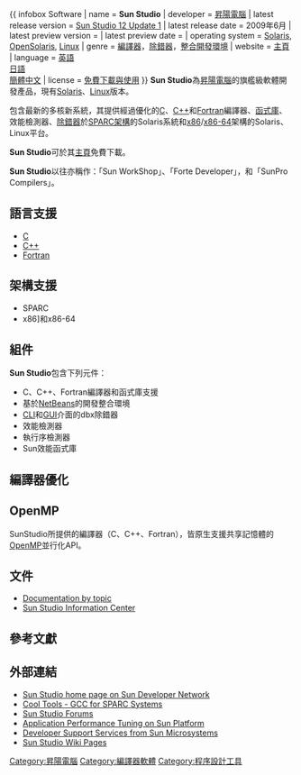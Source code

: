 {{ infobox Software
| name = '''Sun Studio'''
| developer = [[昇陽電腦|昇陽電腦]]
| latest release version = [http://developers.sun.com/sunstudio/downloads/express/index.jsp Sun Studio 12 Update 1]
| latest release date = 2009年6月
| latest preview version =
| latest preview date = 
| operating system = [[Solaris|Solaris]], [[OpenSolaris|OpenSolaris]], [[Linux|Linux]]
| genre = [[編譯器|編譯器]]，[[除錯器|除錯器]]，[[整合開發環境|整合開發環境]]
| website = [http://developers.sun.com/sunstudio 主頁]
| language = [[英語|英語]]<br>[[日語|日語]]<br>[[簡體中文|簡體中文]]
| license = [http://opensolaris.org/os/community/tools/sun_studio_tools/sss12ent_license/ 免費下載與使用]
}}
'''Sun Studio'''為[[昇陽電腦|昇陽電腦]]的旗艦級軟體開發產品，現有[[Solaris|Solaris]]、[[Linux|Linux]]版本。

包含最新的多核新系統，其提供經過優化的[[C|C]]、[[C++|C++]]和[[Fortran|Fortran]]編譯器、[[函式庫|函式庫]]、效能檢測器、[[除錯器|除錯器]]於[[SPARC|SPARC架構]]的Solaris系統和[[x86|x86]]/[[x86-64|x86-64]]架構的Solaris、Linux平台。

'''Sun Studio'''可於其[http://developers.sun.com/sunstudio/downloads/index.jsp 主頁]{{Wayback|url=http://developers.sun.com/sunstudio/downloads/index.jsp |date=20081204050536 }}免費下載。

'''Sun Studio'''以往亦稱作：「Sun WorkShop」、「Forte Developer」，和「SunPro Compilers」。

== 語言支援 ==
* [[C語言|C]]
* [[C++|C++]]
* [[Fortran|Fortran]]

== 架構支援 ==
* SPARC
* x86]和x86-64

== 組件 ==
'''Sun Studio'''包含下列元件：
* C、C++、Fortran編譯器和函式庫支援
* 基於[[NetBeans|NetBeans]]的開發整合環境
* [[CLI|CLI]]和[[GUI|GUI]]介面的dbx除錯器
* 效能檢測器
* 執行序檢測器
* Sun效能函式庫

== 編譯器優化 ==

== OpenMP ==

SunStudio所提供的編譯器（C、C++、Fortran），皆原生支援共享記憶體的[[OpenMP|OpenMP]]並行化API。

== 文件 ==
* [http://www.sun.com/documentation/studio/index.jsp Documentation by topic]{{Wayback|url=http://www.sun.com/documentation/studio/index.jsp |date=20081031063907 }}
* [https://web.archive.org/web/20081216105414/http://docs.sun.com/source/820-3845/stdinfoctr.html Sun Studio Information Center]

== 參考文獻 ==
{{reflist}}

== 外部連結 ==
* [http://developers.sun.com/sunstudio/ Sun Studio home page on Sun Developer Network]{{Wayback|url=http://developers.sun.com/sunstudio/ |date=20081114220951 }}
* [https://web.archive.org/web/20071214013716/http://cooltools.sunsource.net/gcc/ Cool Tools - GCC for SPARC Systems]
* [http://forum.java.sun.com/category.jspa?categoryID=113 Sun Studio Forums]{{Wayback|url=http://forum.java.sun.com/category.jspa?categoryID=113 |date=20080623071413 }}
* [http://wikis.sun.com/display/AppPerfTuning/ Application Performance Tuning on Sun Platform]{{dead link|date=2017年11月 |bot=InternetArchiveBot |fix-attempted=yes }}
* [http://www.sun.com/service/developer/index.jsp Developer Support Services from Sun Microsystems]{{Wayback|url=http://www.sun.com/service/developer/index.jsp |date=20101026064144 }}
* [https://web.archive.org/web/20081207071458/http://wikis.sun.com/display/SunStudio/Home Sun Studio Wiki Pages]
{{Integrated development environments for C and C++}}
{{Sun Microsystems}}

[[Category:昇陽電腦|Category:昇陽電腦]]
[[Category:編譯器軟體|Category:編譯器軟體]]
[[Category:程序設計工具|Category:程序設計工具]]